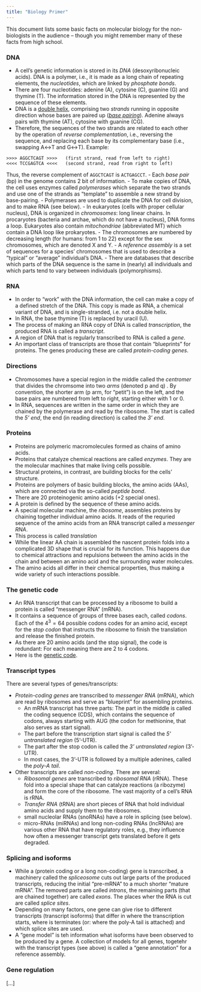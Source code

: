 ```yaml
---
title: "Biology Primer"
---
```


This document lists some basic facts on molecular biology for the non-biologists in the audience -- though you might remember many of these facts from high school.

### DNA

- A cell's genetic information is stored in its *DNA* (desoxyribonucleic acids). DNA is a polymer, i.e., it is made as a long chain of repeating elements, the *nucleotides*, which are linked by *phosphate bonds*. 
- There are four nucleotides: adenine (A), cytosine (C), guanine (G) and thymine (T). The information stored in the DNA is represented by the sequence of these elements. 
- DNA is a [double helix](https://en.wikipedia.org/wiki/Nucleic_acid_double_helix), comprising two *strands* running in opposite direction whose bases are paired up ([*base pairing*](https://en.wikipedia.org/wiki/Base_pair)). Adenine always pairs with thymine (AT), cytosine with guanine (CG).
- Therefore, the sequences of the two strands are related to each other by the operation of *reverse complementation*, i.e., reversing the sequence, and replacing each base by its complementary base (i.e., swapping A↔T and G↔T). Example:
```
>>>> AGGCTCAGT >>>>   (first strand, read from left to right)
<<<< TCCGAGTCA <<<<   (second strand, read from right to left)
```
  Thus, the reverse complement of `AGGCTCAGT` is `ACTGAGCCT`.
- Each *base pair* (bp) in the genome contains 2 bit of information.
- To make copies of DNA, the cell uses enzymes called *polymerases* which separate the two strands and use one of the strands as "template" to assemble a new strand by base-pairing. 
- Polymerases are used to duplicate the DNA for cell division, and to make RNA (see below).
- In eukaryotes (cells with proper cellular nucleus), DNA is organized in *chromosomes*: long linear chains. In procaryotes (bacteria and archae, which do not have a nucleus), DNA forms a loop. Eukaryotes also contain *mitochondriae* (abbreviated MT) which contain a DNA loop like prokaryotes.
- The chromosomes are numbered by decreasing length (for humans: from 1 to 22) except for the sex chromosomes, which are denoted X and Y.
- A *reference assembly* is a set of sequences for a species' chromosomes that is used to describe a "typical" or "average" individual's DNA.
- There are databases that describe which parts of the DNA sequence is the same in (nearly) all individuals and which parts tend to vary between individuals (polymorphisms).

### RNA

- In order to "work" with the DNA information, the cell can make a copy of a defined stretch of the DNA. This copy is made as RNA, a chemical variant of DNA, and is single-stranded, i.e. not a double helix.
- In RNA, the base thymine (T) is replaced by uracil (U).
- The process of making an RNA copy of DNA is called *transcription*, the produced RNA is called a *transcript*.
- A region of DNA that is regularly transcribed to RNA is called a *gene*.
- An important class of transcripts are those that contain "blueprints" for proteins. The genes producing these are called *protein-coding genes*.

### Directions

- Chromosomes have a special region in the middle called the *centromer* that divides the chromsome into two *arms* (denoted p and q) . By convention, the shorter arm (p arm, for "petit") is on the left, and the base pairs are numbered from left to right, starting either with 1 or 0.
- In RNA, sequences are written in the same order in which they are chained by the polymerase and read by the ribosome. The start is called the *5' end*, the end (in reading direction) is called the *3' end*. 

### Proteins

- Proteins are polymeric macromolecules formed as chains of amino acids.
- Proteins that catalyze chemical reactions are called *enzymes*. They are the molecular machines that make living cells possible.
- Structural proteins, in contrast, are building blocks for the cells' structure.
- Proteins are polymers of basic building blocks, the amino acids (AAs), which are connected via the so-called *peptide bond*. 
- There are 20 proteinogenic amino acids (+2 special ones).
- A protein is defined by the sequence of these amino acids. 
- A special molecular machine, the *ribosome*, assembles proteins by chaining together individual amino acids. It reads of the requried sequence of the amino acids from an RNA transcript called a *messenger RNA*.
- This process is called *translation*
- While the linear AA chain is assembled the nascent protein folds into a complicated 3D shape that is crucial for its function. This happens due to chemical attractions and repulsions between the amino acids in the chain and between an amino acid and the surrounding water molecules.
- The amino acids all differ in their chemical properties, thus making a wide variety of such interactions possible.

### The genetic code

- An RNA transcript that can be processed by a ribosome to build a protein is called "messenger RNA" (mRNA). 
- It contains a sequence of groups of three bases each, called *codons*. Each of the $4^3=64$ possible codons codes for an amino acid, except for the *stop codon* that instructs the ribosome to finish the translation and release the finished protein.
- As there are 20 amino acids (and the stop signal), the code is redundant: For each meaning there are 2 to 4 codons.
- Here is the [genetic code](https://en.wikipedia.org/wiki/Genetic_code).

### Transcript types

There are several types of genes/transcripts:

- *Protein-coding genes* are transcribed to *messenger RNA* (mRNA), which are read by ribosomes and serve as "blueprint" for assembling proteins.
    - An mRNA transcript has three parts: The part in the middle is called the coding sequence (CDS), which contains the sequence of codons, always starting with AUG (the codon for methionine, that also serves as start signal).
    - The part before the transcription start signal is called the *5' untranslated region* (5'-UTR).
    - The part after the stop codon is called the *3' untranslated region* (3'-UTR).
    - In most cases, the 3'-UTR is followed by a multiple adenines, called the *poly-A tail*.
- Other transcripts are called *non-coding*. There are several:
    - *Ribosomal genes* are transcribed to *ribosomal RNA* (rRNA). These fold into a special shape that can catalyze reactions (a ribozyme) and form the core of the ribosome. The vast majority of a cell's RNA is rRNA.
    - *Transfer RNA* (tRNA) are short pieces of RNA that hold individual amino acids and supply them to the ribosomes.
    - small nucleolar RNAs (snoRNAs) have a role in splicing (see below).
    - micro-RNAs (miRNAs) and long non-coding RNAs (lncRNAs) are various other RNA that have regulatory roles, e.g., they influence how often a messenger  transcript gets translated before it gets degraded.

### Splicing and isoforms

- While a (protein coding or a long non-coding) gene is transcribed, a machinery called the *spliceosome* cuts out large parts of the produced transcripts, reducing the initial "pre-mRNA" to a much shorter "mature mRNA". The removed parts are called *introns*, the remaining parts (that are chained together) are called *exons*. The places wher the RNA is cut are called *splice sites*.
- Depending on many factors, one gene can give rise to different transcripts (transcript isoforms) that differ in where the transcription starts, where is terminates (or: where the poly-A tail is attached) and which splice sites are used.
- A "gene model" is teh information what isoforms have been observed to be produced by a gene. A collection of models for all genes, togetehr with the transcript types (see above) is called a "gene annotation" for a reference assembly.

### Gene regulation

[...]
